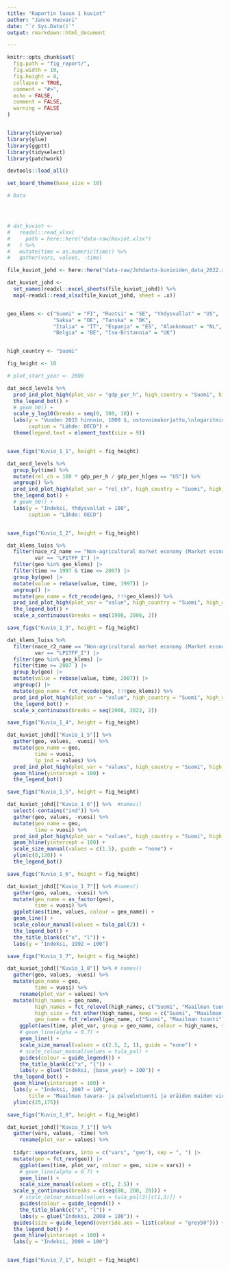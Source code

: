 ```yaml
---
title: "Raportin luvun 1 kuviot"
author: "Janne Huovari"
date: "`r Sys.Date()`"
output: rmarkdown::html_document

---
```


```r

knitr::opts_chunk$set(
  fig.path = "fig_report/",
  fig.width = 10,
  fig.height = 8,
  collapse = TRUE,
  comment = "#>", 
  echo = FALSE, 
  comment = FALSE, 
  warning = FALSE
)


library(tidyverse)
library(glue)
library(ggptt)
library(tidyselect)
library(patchwork)

devtools::load_all()

set_board_theme(base_size = 10)

# Data




# dat_kuviot <- 
#   readxl::read_xlsx(
#     path = here::here("data-raw/Kuviot.xlsx")
#   ) %>% 
#   mutate(time = as.numeric(time)) %>% 
#   gather(vars, values, -time)

file_kuviot_johd <- here::here("data-raw/Johdanto-kuvioiden_data_2022.xlsx")

dat_kuviot_johd <-
  set_names(readxl::excel_sheets(file_kuviot_johd)) %>%
  map(~readxl::read_xlsx(file_kuviot_johd, sheet = .x))


geo_klems <- c("Suomi" = "FI", "Ruotsi" = "SE", "Yhdysvallat" = "US", 
               "Saksa" = "DE", "Tanska" = "DK", 
               "Italia" = "IT", "Espanja" = "ES", "Alankomaat" = "NL",
               "Belgia" = "BE", "Iso-Britannia" = "UK") 


high_country <- "Suomi"

fig_height <- 10

# plot_start_year <- 2000

```

```r

dat_oecd_levels %>%
  prod_ind_plot_high(plot_var = "gdp_per_h", high_country = "Suomi", high_countries = setdiff(unique(.$geo_name), high_country), base_year = 2015) +
  the_legend_bot() +
  # geom_h0() +
  scale_y_log10(breaks = seq(0, 300, 10)) +
  labs(y = "Vuoden 2015 hinnoin, 1000 $, ostovoimakorjattu,\nlogaritminen asteikko",
       caption = "Lähde: OECD") +
  theme(legend.text = element_text(size = 9))


save_figs("Kuvio_1_1", height = fig_height)


```

```r



dat_oecd_levels %>% 
  group_by(time) %>% 
  mutate(rel_ch = 100 * gdp_per_h / gdp_per_h[geo == "US"]) %>% 
  ungroup() %>% 
  prod_ind_plot_high(plot_var = "rel_ch", high_country = "Suomi", high_countries = setdiff(unique(.$geo_name), high_country), base_year = 2015) +
  the_legend_bot() +
  # geom_h0() +
  labs(y = "Indeksi, Yhdysvallat = 100",
       caption = "Lähde: OECD") 


save_figs("Kuvio_1_2", height = fig_height)


```


```r

dat_klems_luiss %>% 
  filter(nace_r2_name == "Non-agricultural market economy (Market economy less industry A)",
         var == "LP1TFP_I") |> 
  filter(geo %in% geo_klems) |> 
  filter(time >= 1997 & time <= 2007) |> 
  group_by(geo) |> 
  mutate(value = rebase(value, time, 1997)) |> 
  ungroup() |> 
  mutate(geo_name = fct_recode(geo, !!!geo_klems)) %>% 
  prod_ind_plot_high(plot_var = "value", high_country = "Suomi", high_countries = setdiff(unique(.$geo_name), high_country), base_year = 1997) +
  the_legend_bot() +
  scale_x_continuous(breaks = seq(1998, 2006, 2))

save_figs("Kuvio_1_3", height = fig_height)

```

```r

dat_klems_luiss %>% 
  filter(nace_r2_name == "Non-agricultural market economy (Market economy less industry A)",
         var == "LP1TFP_I") |> 
  filter(geo %in% geo_klems) |> 
  filter(time >= 2007 ) |> 
  group_by(geo) |> 
  mutate(value = rebase(value, time, 2007)) |> 
  ungroup() |> 
  mutate(geo_name = fct_recode(geo, !!!geo_klems)) %>% 
  prod_ind_plot_high(plot_var = "value", high_country = "Suomi", high_countries = setdiff(unique(.$geo_name), high_country), base_year = 2007) +
  the_legend_bot() +
  scale_x_continuous(breaks = seq(2008, 2022, 2))

save_figs("Kuvio_1_4", height = fig_height)

```



```r

dat_kuviot_johd[["Kuvio_1_5"]] %>% 
  gather(geo, values, -vuosi) %>% 
  mutate(geo_name = geo,
         time = vuosi,
         lp_ind = values) %>% 
  prod_ind_plot_high(plot_var = "values", high_country = "Suomi", high_countries = setdiff(unique(.$geo_name), high_country), base_year = 1995) +
  geom_hline(yintercept = 100) +
  the_legend_bot() 

save_figs("Kuvio_1_5", height = fig_height)

```
```r

dat_kuviot_johd[["Kuvio_1_6"]] %>%  #names()
  select(-contains("ind")) %>%
  gather(geo, values, -vuosi) %>% 
  mutate(geo_name = geo,
         time = vuosi) %>% 
  prod_ind_plot_high(plot_var = "values", high_country = "Suomi", high_countries = setdiff(unique(.$geo_name), high_country), base_year = 2008) +
  geom_hline(yintercept = 100) +
  scale_size_manual(values = c(1.5), guide = "none") +
  ylim(c(0,120)) +
  the_legend_bot() 

save_figs("Kuvio_1_6", height = fig_height)

```

```r

dat_kuviot_johd[["Kuvio_1_7"]] %>% #names()
  gather(geo, values, -vuosi) %>% 
  mutate(geo_name = as_factor(geo),
         time = vuosi) %>% 
  ggplot(aes(time, values, colour = geo_name)) + 
  geom_line() +
  scale_colour_manual(values = tula_pal(2)) +
  the_legend_bot() +
  the_title_blank(c("x", "l")) +
  labs(y = "Indeksi, 1992 = 100")

save_figs("Kuvio_1_7", height = fig_height)

```




```r

dat_kuviot_johd[["Kuvio_1_8"]] %>% # names()
  gather(geo, values, -vuosi) %>% 
  mutate(geo_name = geo,
         time = vuosi) %>% 
    rename(plot_var = values) %>%
  mutate(high_names = geo_name,
         high_names = fct_relevel(high_names, c("Suomi", "Maailman tuonti"), after = 0),
         high_size = fct_other(high_names, keep = c("Suomi", "Maailman tuonti"), other_level = "muut high"),
         geo_name = fct_relevel(geo_name, c("Suomi", "Maailman tuonti"), after = Inf)) %>%
    ggplot(aes(time, plot_var, group = geo_name, colour = high_names, size = high_size)) +
    # geom_line(alpha = 0.7) +
    geom_line() +
    scale_size_manual(values = c(2.5, 2, 1), guide = "none") +
    # scale_colour_manual(values = tula_pal) +
    guides(colour = guide_legend()) +
    the_title_blank(c("x", "l")) +
    labs(y = glue("Indeksi, {base_year} = 100")) +
  the_legend_bot() +
  geom_hline(yintercept = 100) +
  labs(y = "Indeksi, 2007 = 100",
       title = "Maailman tavara- ja palvelutuonti ja eräiden maiden vienti") +
  ylim(c(25,175)) 

save_figs("Kuvio_1_8", height = fig_height)

```

```r

dat_kuviot_johd[["Kuvio_7_1"]] %>%  
  gather(vars, values, -time) %>% 
    rename(plot_var = values) %>% 
  
  tidyr::separate(vars, into = c("vars", "geo"), sep = ", ") |> 
  mutate(geo = fct_rev(geo)) |> 
    ggplot(aes(time, plot_var, colour = geo, size = vars)) +
    # geom_line(alpha = 0.7) +
    geom_line() +
    scale_size_manual(values = c(1, 2.5)) +
  scale_y_continuous(breaks = c(seq(80, 200, 20))) +
    # scale_colour_manual(values = tula_pal(3)[c(1,3)]) +
    guides(colour = guide_legend()) +
    the_title_blank(c("x", "l")) +
    labs(y = glue("Indeksi, 2008 = 100")) +
  guides(size = guide_legend(override.aes = list(colour = "grey50"))) +
  the_legend_bot() +
  geom_hline(yintercept = 100) +
  labs(y = "Indeksi, 2008 = 100") 


save_figs("Kuvio_7_1", height = fig_height)

```

